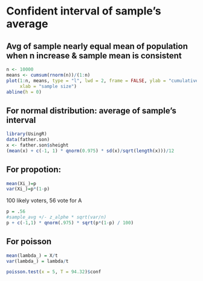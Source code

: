 # Confident interval of sample's average

## Avg of sample nearly equal mean of population when n increase & sample mean is consistent
```r
n <- 10000
means <- cumsum(rnorm(n))/(1:n)
plot(1:n, means, type = "l", lwd = 2, frame = FALSE, ylab = "cumulative means",
     xlab = "sample size")
abline(h = 0)
```

## For normal distribution: average of sample's interval
```r
library(UsingR)
data(father.son)
x <- father.son$sheight
(mean(x) + c(-1, 1) * qnorm(0.975) * sd(x)/sqrt(length(x)))/12
```

## For propotion:
```r
mean(Xi_)=p
var(Xi_)=p*(1-p)
```
100 likely voters, 56 vote for A
```r
p = .56
#sample_avg +/- z_alphe * sqrt(var/n)
p + c(-1,1) * qnorm(.975) * sqrt(p*(1-p) / 100)
```

## For poisson
```r
mean(lambda_) = X/t
var(lambda_) = lambda/t
```
```r
poisson.test(x = 5, T = 94.32)$conf
```

